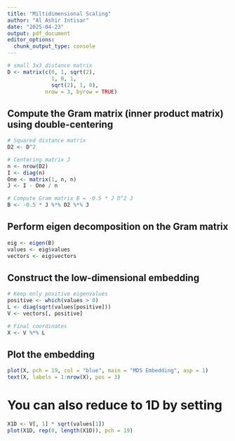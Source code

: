 ```yaml
---
title: "Miltidimensional Scaling"
author: "Al Ashir Intisar"
date: "2025-04-23"
output: pdf_document
editor_options: 
  chunk_output_type: console
---
```






```r
# small 3x3 distance matrix 
D <- matrix(c(0, 1, sqrt(2),
              1, 0, 1,
              sqrt(2), 1, 0), 
            nrow = 3, byrow = TRUE)


```


## Compute the Gram matrix (inner product matrix) using double-centering


```r
# Squared distance matrix
D2 <- D^2

# Centering matrix J
n <- nrow(D2)
I <- diag(n)
One <- matrix(1, n, n)
J <- I - One / n

# Compute Gram matrix B = -0.5 * J D^2 J
B <- -0.5 * J %*% D2 %*% J

```


## Perform eigen decomposition on the Gram matrix


```r
eig <- eigen(B)
values <- eig$values
vectors <- eig$vectors
```


## Construct the low-dimensional embedding

```r
# Keep only positive eigenvalues
positive <- which(values > 0)
L <- diag(sqrt(values[positive]))
V <- vectors[, positive]

# Final coordinates
X <- V %*% L
```


## Plot the embedding

```r
plot(X, pch = 19, col = "blue", main = "MDS Embedding", asp = 1)
text(X, labels = 1:nrow(X), pos = 3)

```

# You can also reduce to 1D by setting

```r
X1D <- V[, 1] * sqrt(values[1])
plot(X1D, rep(0, length(X1D)), pch = 19)

```

